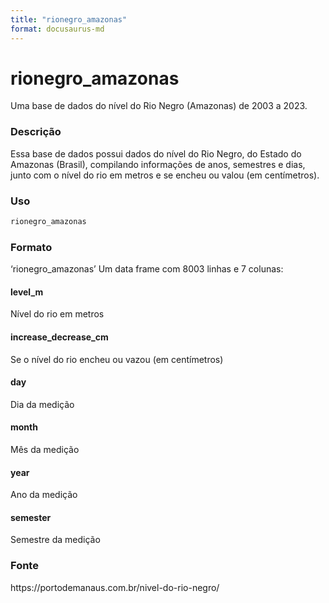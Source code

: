 ```yaml
---
title: "rionegro_amazonas"
format: docusaurus-md
---
```


# rionegro_amazonas

Uma base de dados do nível do Rio Negro (Amazonas) de 2003 a 2023.

### Descrição

Essa base de dados possui dados do nível do Rio Negro, do Estado do Amazonas (Brasil), compilando informações de anos, semestres e dias, junto com o nível do rio em metros e se encheu ou valou (em centímetros).


### Uso

```r
rionegro_amazonas
```

### Formato

‘rionegro_amazonas’ Um data frame com 8003 linhas e 7 colunas:

#### level_m

Nível do rio em metros

#### increase_decrease_cm

Se o nível do rio encheu ou vazou (em centímetros)

#### day

Dia da medição

#### month

Mês da medição

#### year

Ano da medição

#### semester

Semestre da medição

### Fonte

https://portodemanaus.com.br/nivel-do-rio-negro/
